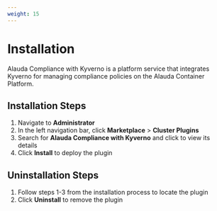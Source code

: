 ```yaml
---
weight: 15
---
```


# Installation

Alauda Compliance with Kyverno is a platform service that integrates Kyverno for managing compliance policies on the Alauda Container Platform.

## Installation Steps

1. Navigate to **Administrator**
2. In the left navigation bar, click **Marketplace** > **Cluster Plugins**
3. Search for **Alauda Compliance with Kyverno** and click to view its details
4. Click **Install** to deploy the plugin

## Uninstallation Steps

1. Follow steps 1-3 from the installation process to locate the plugin
2. Click **Uninstall** to remove the plugin
